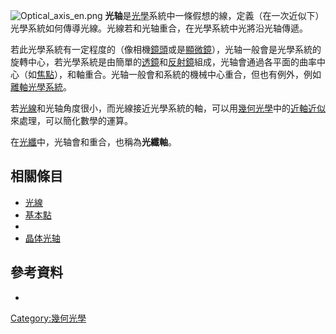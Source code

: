 {{For|晶體上的定義|晶體光軸}}
[[Image:Optical_axis_en.png|thumb]]
'''光轴'''是[[光學|光學]]系統中一條假想的線，定義（在一次近似下）光學系統如何傳導光線。光線若和光轴重合，在光學系統中光將沿光轴傳遞。

若此光學系統有一定程度的{{le|轉動對稱|Rotational symmetry}}（像相機[[鏡頭|鏡頭]]或是[[顯微鏡|顯微鏡]]），光轴一般會是光學系統的旋轉中心，若光學系統是由簡單的[[透鏡|透鏡]]和[[鏡|反射鏡]]組成，光轴會通過各平面的曲率中心（如[[焦點|焦點]]），和{{le|轉動對稱|Rotational symmetry}}軸重合。光轴一般會和系統的機械中心重合，但也有例外，例如[[離軸光學系統|離軸光學系統]]。

若[[光線|光線]]和光轴角度很小，而光線接近光學系統的軸，可以用[[幾何光學|幾何光學]]中的[[近軸近似|近軸近似]]來處理，可以簡化數學的運算。

在[[光纖|光纖]]中，光轴會和{{le|纤维芯|fiber core}}重合，也稱為'''光纖軸'''。

==相關條目==
* [[光線|光線]]
* [[基本點|基本點]]
* {{le|天線瞄準線|Antenna boresight}}
* [[晶体光轴|晶体光轴]]

==參考資料==
* {{FS1037C}}
<!--* {{DODDIC}}-->

[[Category:幾何光學|Category:幾何光學]]